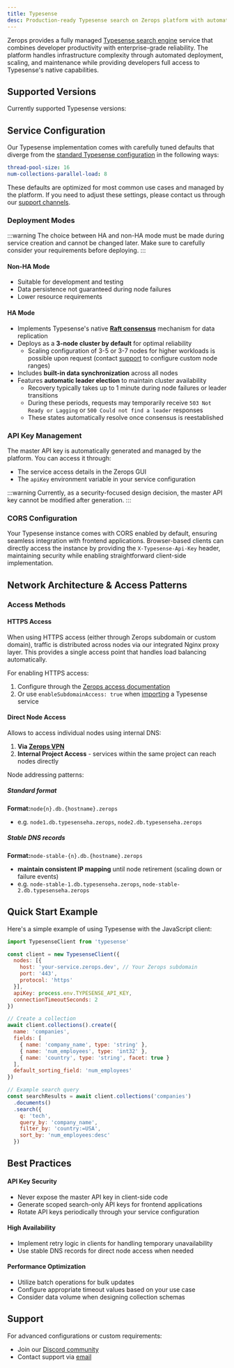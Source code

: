 ```yaml
---
title: Typesense
desc: Production-ready Typesense search on Zerops platform with automated scaling and enterprise reliability. Deploy, manage, and scale with zero infrastructure hassle.
---
```



Zerops provides a fully managed [Typesense search engine](https://typesense.org/) service that combines developer productivity with enterprise-grade reliability. The platform handles infrastructure complexity through automated deployment, scaling, and maintenance while providing developers full access to Typesense's native capabilities.

## Supported Versions

Currently supported Typesense versions:
<UnorderedCodeList data={data.typesense.import}/>

## Service Configuration

Our Typesense implementation comes with carefully tuned defaults that diverge from the [standard Typesense configuration](https://typesense.org/docs/27.1/api/server-configuration.html#using-command-line-arguments) in the following ways:

```yaml
thread-pool-size: 16
num-collections-parallel-load: 8
```

These defaults are optimized for most common use cases and managed by the platform. If you need to adjust these settings, please contact us through our [support channels](#support).

### Deployment Modes

:::warning
The choice between HA and non-HA mode must be made during service creation and cannot be changed later. Make sure to carefully consider your requirements before deploying.
:::

#### Non-HA Mode
- Suitable for development and testing
- Data persistence not guaranteed during node failures
- Lower resource requirements

#### HA Mode
- Implements Typesense's native [**Raft consensus**](https://typesense.org/docs/guide/high-availability.html) mechanism for data replication
- Deploys as a **3-node cluster by default** for optimal reliability
  - Scaling configuration of 3-5 or 3-7 nodes for higher workloads is possible upon request (contact [support](#support) to configure custom node ranges)
- Includes **built-in data synchronization** across all nodes
- Features **automatic leader election** to maintain cluster availability
  - Recovery typically takes up to 1 minute during node failures or leader transitions
  - During these periods, requests may temporarily receive `503 Not Ready or Lagging` or `500 Could not find a leader` responses
  - These states automatically resolve once consensus is reestablished

### API Key Management

The master API key is automatically generated and managed by the platform. You can access it through:
- The service access details in the Zerops GUI
- The `apiKey` environment variable in your service configuration

:::warning
Currently, as a security-focused design decision, the master API key cannot be modified after generation.
:::

### CORS Configuration

Your Typesense instance comes with CORS enabled by default, ensuring seamless integration with frontend applications. Browser-based clients can directly access the instance by providing the `X-Typesense-Api-Key` header, maintaining security while enabling straightforward client-side implementation.

## Network Architecture & Access Patterns

### Access Methods

#### HTTPS Access

When using HTTPS access (either through Zerops subdomain or custom domain), traffic is distributed across nodes via our integrated Nginx proxy layer. This provides a single access point that handles load balancing automatically.

For enabling HTTPS access:
1. Configure through the [Zerops access documentation](/features/access)
2. Or use `enableSubdomainAccess: true` when [importing](/references/import#service-configuration) a Typesense service

#### Direct Node Access

Allows to access individual nodes using internal DNS:
1. **Via [Zerops VPN](/references/vpn)**
2. **Internal Project Access** - services within the same project can reach nodes directly

Node addressing patterns:
##### Standard format
**Format:**```node{n}.db.{hostname}.zerops```
- e.g. `node1.db.typesenseha.zerops`, `node2.db.typesenseha.zerops`
##### Stable DNS records
**Format:**```node-stable-{n}.db.{hostname}.zerops```
- **maintain consistent IP mapping** until node retirement (scaling down or failure events)
- e.g. `node-stable-1.db.typesenseha.zerops`, `node-stable-2.db.typesenseha.zerops`

## Quick Start Example

Here's a simple example of using Typesense with the JavaScript client:

```javascript
import TypesenseClient from 'typesense'

const client = new TypesenseClient({
  nodes: [{
    host: 'your-service.zerops.dev', // Your Zerops subdomain
    port: '443',
    protocol: 'https'
  }],
  apiKey: process.env.TYPESENSE_API_KEY,
  connectionTimeoutSeconds: 2
})

// Create a collection
await client.collections().create({
  name: 'companies',
  fields: [
    { name: 'company_name', type: 'string' },
    { name: 'num_employees', type: 'int32' },
    { name: 'country', type: 'string', facet: true }
  ],
  default_sorting_field: 'num_employees'
})

// Example search query
const searchResults = await client.collections('companies')
  .documents()
  .search({
    q: 'tech',
    query_by: 'company_name',
    filter_by: 'country:=USA',
    sort_by: 'num_employees:desc'
  })
```

## Best Practices

#### API Key Security
- Never expose the master API key in client-side code
- Generate scoped search-only API keys for frontend applications
- Rotate API keys periodically through your service configuration

#### High Availability
- Implement retry logic in clients for handling temporary unavailability
- Use stable DNS records for direct node access when needed

#### Performance Optimization
- Utilize batch operations for bulk updates
- Configure appropriate timeout values based on your use case
- Consider data volume when designing collection schemas

## Support

For advanced configurations or custom requirements:
- Join our [Discord community](https://discord.gg/zerops)
- Contact support via [email](mailto:support@zerops.io)